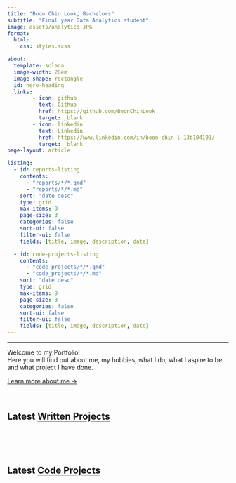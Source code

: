 ```yaml
---
title: "Boon Chin Look, Bachelors"
subtitle: "Final year Data Analytics student"
image: assets/analytics.JPG
format:
  html:
    css: styles.scss

about:
  template: solana
  image-width: 28em
  image-shape: rectangle
  id: hero-heading
  links:
        - icon: github
          text: Github
          href: https://github.com/BoonChinLook
          target: _blank
        - icon: linkedin
          text: Linkedin
          href: https://www.linkedin.com/in/boon-chin-l-13b104193/
          target: _blank
page-layout: article

listing:
  - id: reports-listing
    contents:
      - "reports/*/*.qmd"
      - "reports/*/*.md"
    sort: "date desc"
    type: grid
    max-items: 9
    page-size: 3
    categories: false
    sort-ui: false
    filter-ui: false
    fields: [title, image, description, date]

  - id: code-projects-listing
    contents:
      - "code_projects/*/*.qmd"
      - "code_projects/*/*.md"
    sort: "date desc"
    type: grid
    max-items: 9
    page-size: 3
    categories: false
    sort-ui: false
    filter-ui: false
    fields: [title, image, description, date]
---
```


---
::: {#hero-heading class="fade-in"}

Welcome to my Portfolio! <br>Here you will find out about me, my hobbies, what I do, what I aspire to be and what project I have done.

[Learn more about me &rarr;](about.qmd)

:::

<br>

## Latest [Written Projects](/reports)

::: {#reports-listing}
:::

<br>
<br>
<br>

## Latest [Code Projects](/code_projects)

::: {#code-projects-listing}
:::
